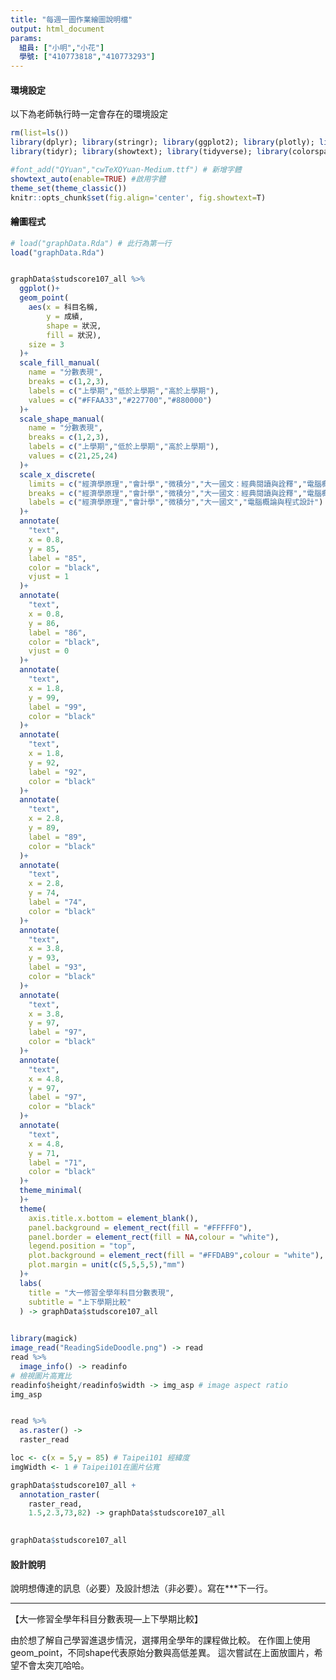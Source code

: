 ```yaml
---
title: "每週一圖作業繪圖說明檔"
output: html_document
params:
  組員: ["小明","小花"]  
  學號: ["410773818","410773293"]
---
```


#### 環境設定

以下為老師執行時一定會存在的環境設定
```r
rm(list=ls())
library(dplyr); library(stringr); library(ggplot2); library(plotly); library(lubridate); library(readr); library(colorspace); library(grDevices); library(shiny); library(shinyjs); library(scales)
library(tidyr); library(showtext); library(tidyverse); library(colorspace)

#font_add("QYuan","cwTeXQYuan-Medium.ttf") # 新增字體
showtext_auto(enable=TRUE) #啟用字體
theme_set(theme_classic())
knitr::opts_chunk$set(fig.align='center', fig.showtext=T)
```


#### 繪圖程式

```r
# load("graphData.Rda") # 此行為第一行
load("graphData.Rda")


graphData$studscore107_all %>%
  ggplot()+
  geom_point(
    aes(x = 科目名稱,
        y = 成績,
        shape = 狀況,
        fill = 狀況),
    size = 3
  )+
  scale_fill_manual(
    name = "分數表現",
    breaks = c(1,2,3),
    labels = c("上學期","低於上學期","高於上學期"),
    values = c("#FFAA33","#227700","#880000")
  )+
  scale_shape_manual(
    name = "分數表現",
    breaks = c(1,2,3),
    labels = c("上學期","低於上學期","高於上學期"),
    values = c(21,25,24)
  )+
  scale_x_discrete(
    limits = c("經濟學原理","會計學","微積分","大一國文：經典閱讀與詮釋","電腦概論與程式設計"),
    breaks = c("經濟學原理","會計學","微積分","大一國文：經典閱讀與詮釋","電腦概論與程式設計"),
    labels = c("經濟學原理","會計學","微積分","大一國文","電腦概論與程式設計")
  )+
  annotate(
    "text",
    x = 0.8,
    y = 85,
    label = "85",
    color = "black",
    vjust = 1
  )+
  annotate(
    "text",
    x = 0.8,
    y = 86,
    label = "86",
    color = "black",
    vjust = 0
  )+
  annotate(
    "text",
    x = 1.8,
    y = 99,
    label = "99",
    color = "black"
  )+
  annotate(
    "text",
    x = 1.8,
    y = 92,
    label = "92",
    color = "black"
  )+
  annotate(
    "text",
    x = 2.8,
    y = 89,
    label = "89",
    color = "black"
  )+
  annotate(
    "text",
    x = 2.8,
    y = 74,
    label = "74",
    color = "black"
  )+
  annotate(
    "text",
    x = 3.8,
    y = 93,
    label = "93",
    color = "black"
  )+
  annotate(
    "text",
    x = 3.8,
    y = 97,
    label = "97",
    color = "black"
  )+
  annotate(
    "text",
    x = 4.8,
    y = 97,
    label = "97",
    color = "black"
  )+
  annotate(
    "text",
    x = 4.8,
    y = 71,
    label = "71",
    color = "black"
  )+
  theme_minimal(
  )+
  theme(
    axis.title.x.bottom = element_blank(),
    panel.background = element_rect(fill = "#FFFFF0"),
    panel.border = element_rect(fill = NA,colour = "white"),
    legend.position = "top",
    plot.background = element_rect(fill = "#FFDAB9",colour = "white"),
    plot.margin = unit(c(5,5,5,5),"mm")
  )+
  labs(
    title = "大一修習全學年科目分數表現",
    subtitle = "上下學期比較"
  ) -> graphData$studscore107_all
  

library(magick)
image_read("ReadingSideDoodle.png") -> read
read %>%
  image_info() -> readinfo
# 檢視圖片高寬比
readinfo$height/readinfo$width -> img_asp # image aspect ratio
img_asp


read %>%
  as.raster() ->
  raster_read

loc <- c(x = 5,y = 85) # Taipei101 經緯度
imgWidth <- 1 # Taipei101在圖片佔寬

graphData$studscore107_all +
  annotation_raster(
    raster_read,
    1.5,2.3,73,82) -> graphData$studscore107_all

                      
graphData$studscore107_all
```



#### 設計說明
說明想傳達的訊息（必要）及設計想法（非必要）。寫在***下一行。

*** 

【大一修習全學年科目分數表現—上下學期比較】

由於想了解自己學習進退步情況，選擇用全學年的課程做比較。
在作圖上使用geom_point，不同shape代表原始分數與高低差異。
這次嘗試在上面放圖片，希望不會太突兀哈哈。